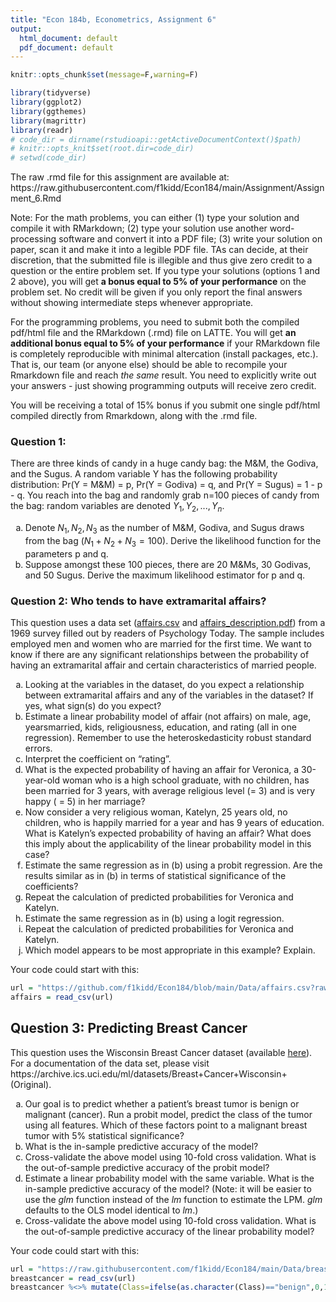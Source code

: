 ```yaml
---
title: "Econ 184b, Econometrics, Assignment 6"
output:
  html_document: default
  pdf_document: default
---
```


```r
knitr::opts_chunk$set(message=F,warning=F)
```

```r
library(tidyverse)
library(ggplot2)
library(ggthemes)
library(magrittr)
library(readr)
# code_dir = dirname(rstudioapi::getActiveDocumentContext()$path)
# knitr::opts_knit$set(root.dir=code_dir)
# setwd(code_dir)
```


The raw .rmd file for this assignment are available at: https://raw.githubusercontent.com/f1kidd/Econ184/main/Assignment/Assignment_6.Rmd

Note: For the math problems, you can either (1) type your solution and compile it with RMarkdown; (2) type your solution use another word-processing software and convert it into a PDF file; (3) write your solution on paper, scan it and make it into a legible PDF file. TAs can decide, at their discretion, that the submitted file is illegible and thus give zero credit to a question or the entire problem set. If you type your solutions (options 1 and 2 above), you will get **a bonus equal to 5% of your performance** on the problem set. No credit will be given if you only report the final answers without showing intermediate steps whenever appropriate. 

For the programming problems, you need to submit both the compiled pdf/html file and the RMarkdown (.rmd) file on LATTE. You will get **an additional bonus equal to 5% of your performance** if your RMarkdown file is completely reproducible with minimal altercation (install packages, etc.). That is, our team (or anyone else) should be able to recompile your Rmarkdown file and reach *the same* result. You need to explicitly write out your answers - just showing programming outputs will receive zero credit. 

You will be receiving a total of 15% bonus if you submit one single pdf/html compiled directly from Rmarkdown, along with the .rmd file. 



### Question 1: 

There are three kinds of candy in a huge candy bag: the M&M, the Godiva, and the Sugus. A random variable Y has the following probability distribution: Pr(Y = M&M) = p, Pr(Y = Godiva) = q, and Pr(Y = Sugus) = 1 - p - q. You reach into the bag and randomly grab n=100 pieces of candy from the bag: random variables are denoted $Y_1,Y_2,...,Y_n$.

a. Denote $N_1,N_2,N_3$ as the number of M&M, Godiva, and Sugus draws from the bag ($N_1+N_2+N_3=100$). Derive the likelihood function for the parameters p and q.
b. Suppose amongst these 100 pieces, there are 20 M&Ms, 30 Godivas, and 50 Sugus. Derive the maximum likelihood estimator for p and q.

### Question 2: Who tends to have extramarital affairs?

This question uses a data set ([affairs.csv](https://github.com/f1kidd/Econ184/blob/main/Data/affairs.csv?raw=true) and  [affairs_description.pdf](https://github.com/f1kidd/Econ184/blob/main/Data/affairs_description?raw=true)) from a 1969 survey filled out by readers of Psychology Today. The sample includes employed men and women who are married for the first time. We want to know if there are any significant relationships between the probability of having an extramarital affair and certain characteristics of married people.

a. Looking at the variables in the dataset, do you expect a relationship between extramarital affairs and any of the variables in the dataset? If yes, what sign(s) do you expect?
b. Estimate a linear probability model of affair (not affairs) on male, age, yearsmarried, kids, religiousness, education, and rating (all in one regression). Remember to use the heteroskedasticity robust
standard errors.
c. Interpret the coefficient on "rating".
d. What is the expected probability of having an affair for Veronica, a 30-year-old woman who is a high school graduate, with no children, has been married for 3 years, with average religious level (= 3) and is very happy ( = 5) in her marriage?
e. Now consider a very religious woman, Katelyn, 25 years old, no children, who is happily married for a year and has 9 years of education. What is Katelyn’s expected probability of having an affair? What does this imply about the applicability of the linear probability model in this case?
f. Estimate the same regression as in (b) using a probit regression. Are the results similar as in (b) in terms of statistical significance of the coefficients?
g. Repeat the calculation of predicted probabilities for Veronica and Katelyn.
h. Estimate the same regression as in (b) using a logit regression.
i. Repeat the calculation of predicted probabilities for Veronica and Katelyn.
j. Which model appears to be most appropriate in this example? Explain.

Your code could start with this:
```r
url = "https://github.com/f1kidd/Econ184/blob/main/Data/affairs.csv?raw=true"
affairs = read_csv(url)
```
## Question 3: Predicting Breast Cancer

This question uses the Wisconsin Breast Cancer dataset (available [here](https://raw.githubusercontent.com/f1kidd/Econ184/main/Data/breastcancer.csv)). For a documentation of the data set, please visit https://archive.ics.uci.edu/ml/datasets/Breast+Cancer+Wisconsin+(Original). 

a. Our goal is to predict whether a patient's breast tumor is benign or malignant (cancer). Run a probit model, predict the class of the tumor using all features. Which of these factors point to a malignant breast tumor with 5% statistical significance?
b. What is the in-sample predictive accuracy of the model?
c. Cross-validate the above model using 10-fold cross validation. What is the out-of-sample predictive accuracy of the probit model?
d. Estimate a linear probability model with the same variable. What is the in-sample predictive accuracy of the model? (Note: it will be easier to use the *glm* function instead of the *lm* function to estimate the LPM. *glm* defaults to the OLS model identical to *lm*.)
e. Cross-validate the above model using 10-fold cross validation. What is the out-of-sample predictive accuracy of the linear probability model?

Your code could start with this:
```r
url = "https://raw.githubusercontent.com/f1kidd/Econ184/main/Data/breastcancer.csv"
breastcancer = read_csv(url)
breastcancer %<>% mutate(Class=ifelse(as.character(Class)=="benign",0,1))
```

